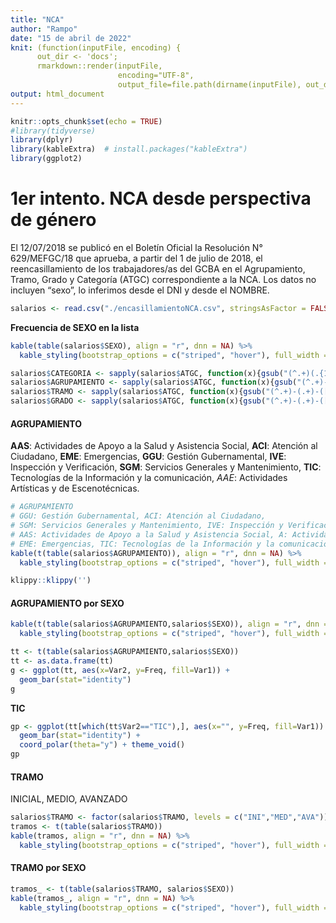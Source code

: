 ```yaml
---
title: "NCA"
author: "Rampo"
date: "15 de abril de 2022"
knit: (function(inputFile, encoding) {
      out_dir <- 'docs';
      rmarkdown::render(inputFile,
                        encoding="UTF-8",
                        output_file=file.path(dirname(inputFile), out_dir, 'genero.html')) })
output: html_document
---
```


```r
knitr::opts_chunk$set(echo = TRUE)
#library(tidyverse)
library(dplyr)
library(kableExtra)  # install.packages("kableExtra")
library(ggplot2)
```

# 1er intento. NCA desde perspectiva de género

El 12/07/2018 se publicó en el Boletín Oficial la Resolución N° 629/MEFGC/18 que aprueba, a partir del 1 de julio de 2018, el reencasillamiento de los trabajadores/as del GCBA en el Agrupamiento, Tramo, Grado y Categoría (ATGC) correspondiente a la NCA.
Los datos no incluyen "sexo", lo inferimos desde el DNI y desde el NOMBRE.

```r
salarios <- read.csv("./encasillamientoNCA.csv", stringsAsFactor = FALSE, encoding = "UTF-8", header = TRUE)
```

__Frecuencia de SEXO en la lista__
```r
kable(table(salarios$SEXO), align = "r", dnn = NA) %>% 
  kable_styling(bootstrap_options = c("striped", "hover"), full_width = F, position = "left")
```

```r
salarios$CATEGORIA <- sapply(salarios$ATGC, function(x){gsub("(^.+)(.{1}$)","\\2",x)})
salarios$AGRUPAMIENTO <- sapply(salarios$ATGC, function(x){gsub("(^.+)-(.+)-([0-9]+)/(.+$)","\\1",x)})
salarios$TRAMO <- sapply(salarios$ATGC, function(x){gsub("(^.+)-(.+)-([0-9]+)/(.+$)","\\2",x)})
salarios$GRADO <- sapply(salarios$ATGC, function(x){gsub("(^.+)-(.+)-([0-9]+)/(.+$)","\\3",x)})
```

#### AGRUPAMIENTO
__AAS__: Actividades de Apoyo a la Salud y Asistencia Social, __ACI__: Atención al Ciudadano, __EME__: Emergencias,  __GGU__: Gestión Gubernamental, __IVE__: Inspección y Verificación, __SGM__: Servicios Generales y Mantenimiento, __TIC__: Tecnologías de la Información y la comunicación, _AAE_: Actividades Artísticas y de Escenotécnicas.

```r
# AGRUPAMIENTO 
# GGU: Gestión Gubernamental, ACI: Atención al Ciudadano,  
# SGM: Servicios Generales y Mantenimiento, IVE: Inspección y Verificación, 
# AAS: Actividades de Apoyo a la Salud y Asistencia Social, A: Actividades Artísticas y de Escenotécnicas, 
# EME: Emergencias, TIC: Tecnologías de la Información y la comunicación
kable(t(table(salarios$AGRUPAMIENTO)), align = "r", dnn = NA) %>% 
  kable_styling(bootstrap_options = c("striped", "hover"), full_width = F, position = "left")
```

```r
klippy::klippy('')
```
#### AGRUPAMIENTO por SEXO
```r
kable(t(table(salarios$AGRUPAMIENTO,salarios$SEXO)), align = "r", dnn = NA) %>% 
  kable_styling(bootstrap_options = c("striped", "hover"), full_width = F, position = "left")
```

```r
tt <- t(table(salarios$AGRUPAMIENTO,salarios$SEXO))
tt <- as.data.frame(tt)
g <- ggplot(tt, aes(x=Var2, y=Freq, fill=Var1)) +
  geom_bar(stat="identity")
g
```

__TIC__
``` r
gp <- ggplot(tt[which(tt$Var2=="TIC"),], aes(x="", y=Freq, fill=Var1)) +
  geom_bar(stat="identity") +
  coord_polar(theta="y") + theme_void()
gp
```

#### TRAMO
INICIAL, MEDIO, AVANZADO
```r
salarios$TRAMO <- factor(salarios$TRAMO, levels = c("INI","MED","AVA"))
tramos <- t(table(salarios$TRAMO))
kable(tramos, align = "r", dnn = NA) %>% 
  kable_styling(bootstrap_options = c("striped", "hover"), full_width = F, position = "left")
```
#### TRAMO por SEXO
```r
tramos_ <- t(table(salarios$TRAMO, salarios$SEXO))
kable(tramos_, align = "r", dnn = NA) %>% 
  kable_styling(bootstrap_options = c("striped", "hover"), full_width = F, position = "left")
```
